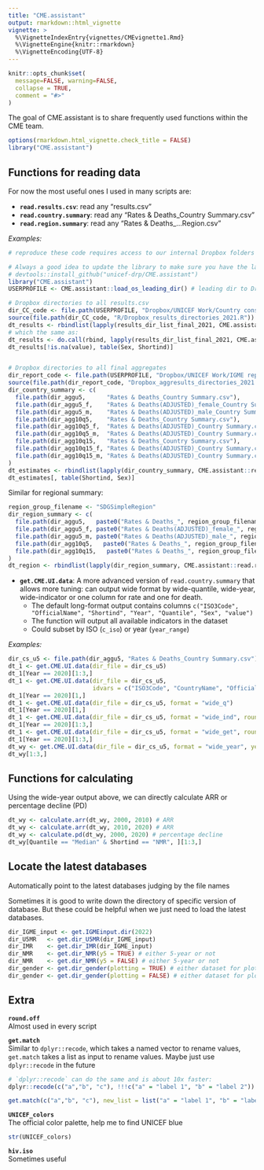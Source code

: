 ```yaml
---
title: "CME.assistant"
output: rmarkdown::html_vignette
vignette: >
  %\VignetteIndexEntry{vignettes/CMEvignette1.Rmd}
  %\VignetteEngine{knitr::rmarkdown}
  %\VignetteEncoding{UTF-8}
---
```


```r
knitr::opts_chunk$set(
  message=FALSE, warning=FALSE, 
  collapse = TRUE,
  comment = "#>"
)
```

The goal of CME.assistant is to share frequently used functions within the CME team.

```r
options(rmarkdown.html_vignette.check_title = FALSE)
library("CME.assistant")
```

## Functions for reading data

For now the most useful ones I used in many scripts are:   

* **`read.results.csv`**: read any "results.csv"
* **`read.country.summary`**: read any "Rates & Deaths_Country Summary.csv"
* **`read.region.summary`**: read any "Rates & Deaths_...Region.csv"

_Examples:_  

```r
# reproduce these code requires access to our internal Dropbox folders

# Always a good idea to update the library to make sure you have the latest version
# devtools::install_github("unicef-drp/CME.assistant")
library("CME.assistant")
USERPROFILE <- CME.assistant::load_os_leading_dir() # leading dir to Dropbox

# Dropbox directories to all results.csv
dir_CC_code <- file.path(USERPROFILE, "Dropbox/UNICEF Work/Country consultation/Code_for_CC")
source(file.path(dir_CC_code, "R/Dropbox_results_directories_2021.R"))
dt_results <- rbindlist(lapply(results_dir_list_final_2021, CME.assistant::read.results.csv))
# which the same as:
dt_results <- do.call(rbind, lapply(results_dir_list_final_2021, CME.assistant::read.results.csv))
dt_results[!is.na(value), table(Sex, Shortind)]


# Dropbox directories to all final aggregates
dir_report_code <- file.path(USERPROFILE, "Dropbox/UNICEF Work/IGME report etc/2021/Code_for_report/")
source(file.path(dir_report_code, "Dropbox_aggresults_directories_2021.R"))
dir_country_summary <- c(
  file.path(dir_aggu5,      "Rates & Deaths_Country Summary.csv"),
  file.path(dir_aggu5_f,    "Rates & Deaths(ADJUSTED)_female_Country Summary.csv"),
  file.path(dir_aggu5_m,    "Rates & Deaths(ADJUSTED)_male_Country Summary.csv"),
  file.path(dir_agg10q5,    "Rates & Deaths_Country Summary.csv"),
  file.path(dir_agg10q5_f,  "Rates & Deaths(ADJUSTED)_Country Summary.csv"),
  file.path(dir_agg10q5_m,  "Rates & Deaths(ADJUSTED)_Country Summary.csv"),
  file.path(dir_agg10q15,   "Rates & Deaths_Country Summary.csv"),
  file.path(dir_agg10q15_f, "Rates & Deaths(ADJUSTED)_Country Summary.csv"),
  file.path(dir_agg10q15_m, "Rates & Deaths(ADJUSTED)_Country Summary.csv")
)
dt_estimates <- rbindlist(lapply(dir_country_summary, CME.assistant::read.country.summary))
dt_estimates[, table(Shortind, Sex)]
```

Similar for regional summary:  

```r
region_group_filename <- "SDGSimpleRegion"
dir_region_summary <- c(
  file.path(dir_aggu5,   paste0("Rates & Deaths_", region_group_filename, ".csv")),
  file.path(dir_aggu5_f, paste0("Rates & Deaths(ADJUSTED)_female_", region_group_filename, ".csv")),
  file.path(dir_aggu5_m, paste0("Rates & Deaths(ADJUSTED)_male_", region_group_filename, ".csv")),
  file.path(dir_agg10q5,   paste0("Rates & Deaths_", region_group_filename, ".csv")),
  file.path(dir_agg10q15,   paste0("Rates & Deaths_", region_group_filename, ".csv"))
)
dt_region <- rbindlist(lapply(dir_region_summary, CME.assistant::read.region.summary))
```


* **`get.CME.UI.data`**:
A more advanced version of `read.country.summary` that allows more tuning: can output wide format by wide-quantile, wide-year, wide-indicator or one column for rate and one for death.
  + The default long-format output contains columns `c("ISO3Code", "OfficialName", "Shortind", "Year", "Quantile", "Sex", "value")`
  + The function will output all available indicators in the dataset
  + Could subset by ISO (`c_iso`) or year (`year_range`) 

_Examples:_

```r
dir_cs_u5 <- file.path(dir_aggu5, "Rates & Deaths_Country Summary.csv")
dt_1 <- get.CME.UI.data(dir_file = dir_cs_u5)
dt_1[Year == 2020][1:3,]
dt_1 <- get.CME.UI.data(dir_file = dir_cs_u5, 
                        idvars = c("ISO3Code", "CountryName", "OfficialName"), format = "wide_q")
dt_1[Year == 2020][1,]
dt_1 <- get.CME.UI.data(dir_file = dir_cs_u5, format = "wide_q")
dt_1[Year == 2020][1,]
dt_1 <- get.CME.UI.data(dir_file = dir_cs_u5, format = "wide_ind", round_digit = 1)
dt_1[Year == 2020][1:3,]
dt_1 <- get.CME.UI.data(dir_file = dir_cs_u5, format = "wide_get", round_digit = 1)
dt_1[Year == 2020][1:3,]
dt_wy <- get.CME.UI.data(dir_file = dir_cs_u5, format = "wide_year", year_range = c(2000, 2010, 2020))
dt_wy[1:3,]
```

## Functions for calculating
Using the wide-year output above, we can directly calculate ARR or percentage decline (PD)
```r
dt_wy <- calculate.arr(dt_wy, 2000, 2010) # ARR
dt_wy <- calculate.arr(dt_wy, 2010, 2020) # ARR
dt_wy <- calculate.pd(dt_wy, 2000, 2020) # percentage decline
dt_wy[Quantile == "Median" & Shortind == "NMR", ][1:3,]
```


## Locate the latest databases  
Automatically point to the latest databases judging by the file names

Sometimes it is good to write down the directory of specific version of database. But these could be helpful when we just need to load the latest databases.
```r
dir_IGME_input <- get.IGMEinput.dir(2022)
dir_U5MR   <- get.dir_U5MR(dir_IGME_input)
dir_IMR    <- get.dir_IMR(dir_IGME_input)
dir_NMR    <- get.dir_NMR(y5 = TRUE) # either 5-year or not
dir_NMR    <- get.dir_NMR(y5 = FALSE) # either 5-year or not
dir_gender <- get.dir_gender(plotting = TRUE) # either dataset for plotting or modeling
dir_gender <- get.dir_gender(plotting = FALSE) # either dataset for plotting or modeling
```


## Extra  
**`round.off`**  
Almost used in every script  

**`get.match`**  
Similar to `dplyr::recode`, which takes a named vector to rename values, `get.match` takes a list as input to rename values. Maybe just use `dplyr::recode` in the future  
```r
# `dplyr::recode` can do the same and is about 10x faster:
dplyr::recode(c("a","b", "c"), !!!c("a" = "label 1", "b" = "label 2"))

get.match(c("a","b", "c"), new_list = list("a" = "label 1", "b" = "label 2"))
```

**`UNICEF_colors`**  
The official color palette, help me to find UNICEF blue  
```r
str(UNICEF_colors)
```

**`hiv.iso`**  
Sometimes useful
